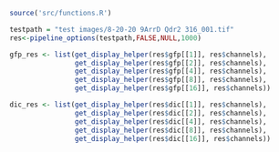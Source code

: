 ```r
source('src/functions.R')

```

```r
testpath = "test images/8-20-20 9ArrD Qdr2 316_001.tif"
res<-pipeline_options(testpath,FALSE,NULL,1000)
```



```r
gfp_res <- list(get_display_helper(res$gfp[[1]], res$channels),
                get_display_helper(res$gfp[[2]], res$channels),
                get_display_helper(res$gfp[[4]], res$channels),
                get_display_helper(res$gfp[[8]], res$channels),
                get_display_helper(res$gfp[[16]], res$channels))
```





```r
dic_res <- list(get_display_helper(res$dic[[1]], res$channels),
                get_display_helper(res$dic[[2]], res$channels),
                get_display_helper(res$dic[[4]], res$channels),
                get_display_helper(res$dic[[8]], res$channels),
                get_display_helper(res$dic[[16]], res$channels))
```































